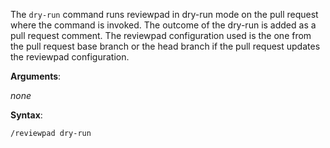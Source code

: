 The `dry-run` command runs reviewpad in dry-run mode on the pull request where the command is invoked.
The outcome of the dry-run is added as a pull request comment.
The reviewpad configuration used is the one from the pull request base branch or the head branch if the pull request updates the reviewpad configuration.

**Arguments**:

_none_

**Syntax**:

```shell
/reviewpad dry-run
```
